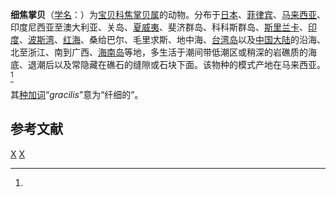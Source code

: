 {{Speciesbox
| genus = Palmadusta
| species = gracilis
| authority = Gaskoin, 1849<ref name='id10686'>{{cite web| url =http://www.bioinfo.cn/db05/BjdwSpecies.php?action=view&id=10686| title =细焦掌贝| work =《中国动物物种编目数据库》| publisher =中国科学院微生物研究所| author =中国科学院动物研究所| accessdate =2009-04-28| deadurl =yes| archiveurl =https://web.archive.org/web/20160305082624/http://www.bioinfo.cn/db05/BjdwSpecies.php?action=view&id=10686| archivedate =2016-03-05}}</ref>
}}

'''细焦掌贝'''（[[学名|学名]]：{{lang|la|''Palmadusta gracilis''}}）为[[宝贝科|宝贝科]][[焦掌贝属|焦掌贝属]]的动物。分布于[[日本|日本]]、[[菲律宾|菲律宾]]、[[马来西亚|马来西亚]]、印度尼西亚至澳大利亚、关岛、[[夏威夷|夏威夷]]、斐济群岛、科科斯群岛、[[斯里兰卡|斯里兰卡]]、[[印度|印度]]、[[波斯湾|波斯湾]]、[[红海|红海]]、桑给巴尔、毛里求斯、地中海、[[台湾岛|台湾岛]]以及[[中国大陆|中国大陆]]的沿海、北至浙江、南到广西、[[海南岛|海南岛]]等地，多生活于潮间带低潮区或稍深的岩礁质的海底、退潮后以及常隐藏在礁石的缝隙或石块下面。该物种的模式产地在马来西亚。<ref name='id10686'/>

其[[种加词|种加词]]“''gracilis''”意为“纤细的”。

== 参考文献 ==
{{reflist}}

{{Taxonbar|from=Q15235010}}

[[Category:焦掌贝属|X]]
[[Category:1849年描述的动物|X]]

{{软体动物小作品}}
